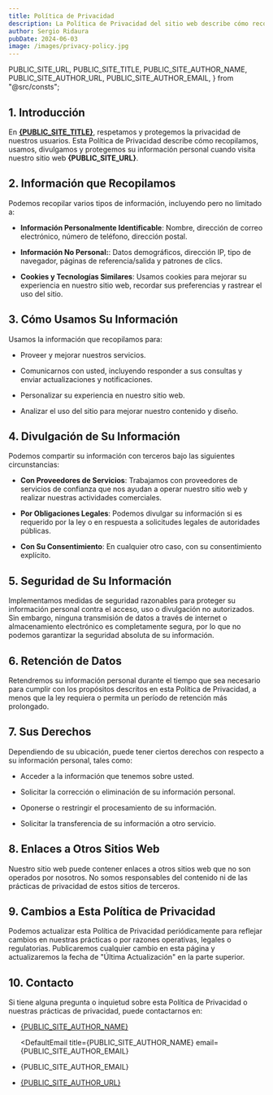 ```yaml
---
title: Política de Privacidad
description: La Política de Privacidad del sitio web describe cómo recopilamos, utilizamos, divulgamos y protegemos la información personal de los usuarios.
author: Sergio Ridaura
pubDate: 2024-06-03
image: /images/privacy-policy.jpg
---
```


  PUBLIC_SITE_URL,
  PUBLIC_SITE_TITLE,
  PUBLIC_SITE_AUTHOR_NAME,
  PUBLIC_SITE_AUTHOR_URL,
  PUBLIC_SITE_AUTHOR_EMAIL,
} from "@src/consts";

## 1. Introducción

En **<a href={PUBLIC_SITE_URL}>{PUBLIC_SITE_TITLE}</a>**, respetamos y protegemos la privacidad de nuestros usuarios. Esta Política de Privacidad describe cómo recopilamos, usamos, divulgamos y protegemos su información personal cuando visita nuestro sitio web **{PUBLIC_SITE_URL}**.

## 2. Información que Recopilamos

Podemos recopilar varios tipos de información, incluyendo pero no limitado a:

- **Información Personalmente Identificable**: Nombre, dirección de correo electrónico, número de teléfono, dirección postal.

- **Información No Personal:**: Datos demográficos, dirección IP, tipo de navegador, páginas de referencia/salida y patrones de clics.

- **Cookies y Tecnologías Similares**: Usamos cookies para mejorar su experiencia en nuestro sitio web, recordar sus preferencias y rastrear el uso del sitio.

## 3. Cómo Usamos Su Información

Usamos la información que recopilamos para:

- Proveer y mejorar nuestros servicios.

- Comunicarnos con usted, incluyendo responder a sus consultas y enviar actualizaciones y notificaciones.

- Personalizar su experiencia en nuestro sitio web.

- Analizar el uso del sitio para mejorar nuestro contenido y diseño.

## 4. Divulgación de Su Información

Podemos compartir su información con terceros bajo las siguientes circunstancias:

- **Con Proveedores de Servicios**: Trabajamos con proveedores de servicios de confianza que nos ayudan a operar nuestro sitio web y realizar nuestras actividades comerciales.

- **Por Obligaciones Legales**: Podemos divulgar su información si es requerido por la ley o en respuesta a solicitudes legales de autoridades públicas.

- **Con Su Consentimiento**: En cualquier otro caso, con su consentimiento explícito.

## 5. Seguridad de Su Información

Implementamos medidas de seguridad razonables para proteger su información personal contra el acceso, uso o divulgación no autorizados. Sin embargo, ninguna transmisión de datos a través de internet o almacenamiento electrónico es completamente segura, por lo que no podemos garantizar la seguridad absoluta de su información.

## 6. Retención de Datos

Retendremos su información personal durante el tiempo que sea necesario para cumplir con los propósitos descritos en esta Política de Privacidad, a menos que la ley requiera o permita un período de retención más prolongado.

## 7. Sus Derechos

Dependiendo de su ubicación, puede tener ciertos derechos con respecto a su información personal, tales como:

- Acceder a la información que tenemos sobre usted.

- Solicitar la corrección o eliminación de su información personal.

- Oponerse o restringir el procesamiento de su información.

- Solicitar la transferencia de su información a otro servicio.

## 8. Enlaces a Otros Sitios Web

Nuestro sitio web puede contener enlaces a otros sitios web que no son operados por nosotros. No somos responsables del contenido ni de las prácticas de privacidad de estos sitios de terceros.

## 9. Cambios a Esta Política de Privacidad

Podemos actualizar esta Política de Privacidad periódicamente para reflejar cambios en nuestras prácticas o por razones operativas, legales o regulatorias. Publicaremos cualquier cambio en esta página y actualizaremos la fecha de "Última Actualización" en la parte superior.

## 10. Contacto

Si tiene alguna pregunta o inquietud sobre esta Política de Privacidad o nuestras prácticas de privacidad, puede contactarnos en:

- <a href={PUBLIC_SITE_URL}>{PUBLIC_SITE_AUTHOR_NAME}</a>

  <DefaultEmail
    title={PUBLIC_SITE_AUTHOR_NAME}
    email={PUBLIC_SITE_AUTHOR_EMAIL}
  >
    <li>{PUBLIC_SITE_AUTHOR_EMAIL}</li>
  </DefaultEmail>

- <a href={PUBLIC_SITE_AUTHOR_URL}>{PUBLIC_SITE_AUTHOR_URL}</a>
